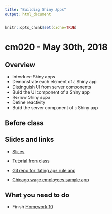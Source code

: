 ```yaml
---
title: "Building Shiny Apps"
output: html_document
---
```


```r
knitr::opts_chunk$set(cache=TRUE)
```

# cm020 - May 30th, 2018

## Overview

* Introduce Shiny apps
* Demonstrate each element of a Shiny app
* Distinguish UI from server components
* Build the UI component of a Shiny app
* Review Shiny apps
* Define reactivity
* Build the server component of a Shiny app

## Before class

## Slides and links

* [Slides](extras/cm020_slides.html)
* [Tutorial from class](shiny.html)

* [Git repo for dating age rule app](https://github.com/bensoltoff/age-rule)
* [Chicago wage employees sample app](https://bensoltoff.shinyapps.io/chicago-employees/)

## What you need to do

* Finish [Homework 10](hw10-shiny.html)
